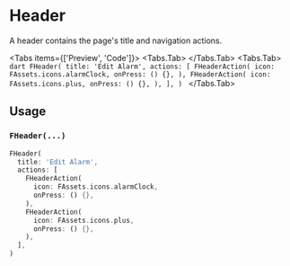 
# Header
A header contains the page's title and navigation actions.

<Tabs items={['Preview', 'Code']}>
  <Tabs.Tab>
    <Widget name='header' query={{}}/>
  </Tabs.Tab>
  <Tabs.Tab>
        ```dart
        FHeader(
          title: 'Edit Alarm',
          actions: [
            FHeaderAction(
              icon: FAssets.icons.alarmClock,
              onPress: () {},
            ),
            FHeaderAction(
              icon: FAssets.icons.plus,
              onPress: () {},
            ),
          ],
        )
        ```
  </Tabs.Tab>
</Tabs>

## Usage

### `FHeader(...)`

```dart
FHeader(
  title: 'Edit Alarm',
  actions: [
    FHeaderAction(
      icon: FAssets.icons.alarmClock,
      onPress: () {},
    ),
    FHeaderAction(
      icon: FAssets.icons.plus,
      onPress: () {},
    ),
  ],
)
```